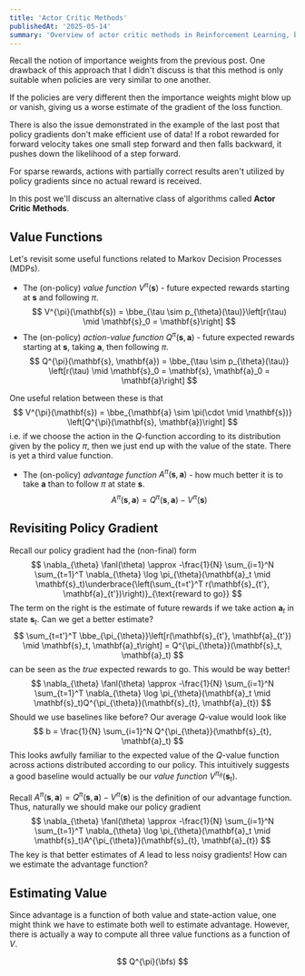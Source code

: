 ```yaml
---
title: 'Actor Critic Methods'
publishedAt: '2025-05-14'
summary: 'Overview of actor critic methods in Reinforcement Learning, based on CS 224R Lecture 4/9/2025.'
---
```


Recall the notion of importance weights from the previous post. One drawback of this approach that I didn't discuss is that this method is only suitable when policies are very similar to one another.

If the policies are very different then the importance weights might blow up or vanish, giving us a worse estimate of the gradient of the loss function.

There is also the issue demonstrated in the example of the last post that policy gradients don't make efficient use of data! If a robot rewarded for forward velocity takes one small step forward and then falls backward, it pushes down the likelihood of a step forward.

For sparse rewards, actions with partially correct results aren't utilized by policy gradients since no actual reward is received.

In this post we'll discuss an alternative class of algorithms called **Actor Critic Methods**. 

## Value Functions

Let's revisit some useful functions related to Markov Decision Processes (MDPs). 
- The (on-policy) *value function* $V^{\pi}(\mathbf{s})$ - future expected rewards starting at $\mathbf{s}$ and following $\pi$.
$$
V^{\pi}(\mathbf{s}) = \bbe_{\tau \sim p_{\theta}(\tau)}\left[r(\tau) \mid \mathbf{s}_0 = \mathbf{s}\right]
$$
- The (on-policy) *action-value function* $Q^{\pi}(\mathbf{s}, \mathbf{a})$ - future expected rewards starting at $\mathbf{s}$, taking $\mathbf{a}$, then following $\pi$.
$$
Q^{\pi}(\mathbf{s}, \mathbf{a}) = \bbe_{\tau \sim p_{\theta}(\tau)} \left[r(\tau) \mid \mathbf{s}_0 = \mathbf{s}, \mathbf{a}_0 = \mathbf{a}\right]
$$

One useful relation between these is that
$$
V^{\pi}(\mathbf{s}) = \bbe_{\mathbf{a} \sim \pi(\cdot \mid \mathbf{s})} \left[Q^{\pi}(\mathbf{s}, \mathbf{a})\right]
$$
i.e. if we choose the action in the $Q$-function according to its distribution given by the policy $\pi$, then we just end up with the value of the state. There is yet a third value function.
- The (on-policy) *advantage function* $A^{\pi}(\mathbf{s}, \mathbf{a})$ - how much better it is to take $\mathbf{a}$ than to follow $\pi$ at state $\mathbf{s}$.
$$
A^{\pi}(\mathbf{s}, \mathbf{a}) = Q^{\pi}(\mathbf{s}, \mathbf{a}) - V^{\pi}(\mathbf{s})
$$

## Revisiting Policy Gradient
Recall our policy gradient had the (non-final) form
$$
\nabla_{\theta} \fanl(\theta) \approx -\frac{1}{N} \sum_{i=1}^N \sum_{t=1}^T \nabla_{\theta} \log \pi_{\theta}(\mathbf{a}_t \mid \mathbf{s}_t)\underbrace{\left(\sum_{t=t'}^T r(\mathbf{s}_{t'}, \mathbf{a}_{t'})\right)}_{\text{reward to go}}
$$
The term on the right is the estimate of future rewards if we take action $\mathbf{a}_t$ in state $\mathbf{s}_t$. Can we get a better estimate? 
$$
\sum_{t=t'}^T \bbe_{\pi_{\theta}}\left[r(\mathbf{s}_{t'}, \mathbf{a}_{t'}) \mid \mathbf{s}_t, \mathbf{a}_t\right] = Q^{\pi_{\theta}}(\mathbf{s}_t, \mathbf{a}_t)
$$
can be seen as the *true* expected rewards to go. This would be way better!
$$
\nabla_{\theta} \fanl(\theta) \approx -\frac{1}{N} \sum_{i=1}^N \sum_{t=1}^T \nabla_{\theta} \log \pi_{\theta}(\mathbf{a}_t \mid \mathbf{s}_t)Q^{\pi_{\theta}}(\mathbf{s}_{t}, \mathbf{a}_{t})
$$
Should we use baselines like before? Our average $Q$-value would look like
$$
b = \frac{1}{N} \sum_{i=1}^N Q^{\pi_{\theta}}(\mathbf{s}_{t}, \mathbf{a}_t)
$$
This looks awfully familiar to the expected value of the $Q$-value function across actions distributed according to our policy. This intuitively suggests a good baseline would actually be our *value function* $V^{\pi_{\theta}}(\mathbf{s}_t)$.

Recall $A^{\pi}(\mathbf{s}, \mathbf{a}) = Q^{\pi}(\mathbf{s}, \mathbf{a}) - V^{\pi}(\mathbf{s})$ is the definition of our advantage function. Thus, naturally we should make our policy gradient
$$
\nabla_{\theta} \fanl(\theta) \approx -\frac{1}{N} \sum_{i=1}^N \sum_{t=1}^T \nabla_{\theta} \log \pi_{\theta}(\mathbf{a}_t \mid \mathbf{s}_t)A^{\pi_{\theta}}(\mathbf{s}_{t}, \mathbf{a}_{t})
$$
The key is that better estimates of $A$ lead to less noisy gradients! How can we estimate the advantage function?

## Estimating Value
Since advantage is a function of both value and state-action value, one might think we have to estimate both well to estimate advantage. However, there is actually a way to compute all three value functions as a function of $V$.

$$
Q^{\pi}(\bfs)
$$